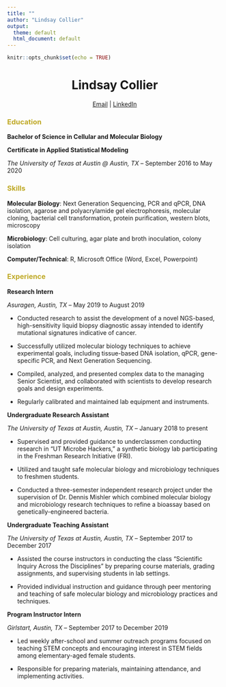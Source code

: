 ```yaml
---
title: ""
author: "Lindsay Collier"
output:
  theme: default
  html_document: default
---
```


```r
knitr::opts_chunk$set(echo = TRUE)
```
<h1><center>**Lindsay Collier**</center></h1>

<center> [Email](mailto:lindsay.collier@utexas.edu) | [LinkedIn](https://www.linkedin.com/in/lindsay-collier) </center>

<h3><p style="color:#bfa926">**Education**</p></h3> 

**Bachelor of Science in Cellular and Molecular Biology**

**Certificate in Applied Statistical Modeling**

_The University of Texas at Austin @ Austin, TX_ -- September 2016 to May 2020


<h3><p style="color:#bfa926">**Skills**</p></h3> 

**Molecular Biology**: Next Generation Sequencing, PCR and qPCR, DNA isolation, agarose and polyacrylamide gel electrophoresis, molecular cloning, bacterial cell transformation, protein purification, western blots, microscopy

**Microbiology**: Cell culturing, agar plate and broth inoculation, colony isolation

**Computer/Technical**: R, Microsoft Office (Word, Excel, Powerpoint)

<h3><p style="color:#bfa926">**Experience**</p></h3> 

**Research Intern**

_Asuragen, Austin, TX_ -- May 2019 to August 2019

* Conducted research to assist the development of a novel NGS-based, high-sensitivity liquid biopsy diagnostic assay intended to identify mutational signatures indicative of cancer.

* Successfully utilized molecular biology techniques to achieve experimental goals, including tissue-based DNA isolation, qPCR, gene-specific PCR, and Next Generation Sequencing. 

* Compiled, analyzed, and presented complex data to the managing Senior Scientist, and collaborated with scientists to develop research goals and design experiments.

* Regularly calibrated and maintained lab equipment and instruments.

**Undergraduate Research Assistant**

_The University of Texas at Austin, Austin, TX_ -- January 2018 to present

* Supervised and provided guidance to underclassmen conducting research in “UT Microbe Hackers,” a synthetic biology lab participating in the Freshman Research Initiative (FRI).

* Utilized and taught safe molecular biology and microbiology techniques to freshmen students.

* Conducted a three-semester independent research project under the supervision of Dr. Dennis Mishler which combined molecular biology and microbiology research techniques to refine a bioassay based on genetically-engineered bacteria.

**Undergraduate Teaching Assistant**

_The University of Texas at Austin, Austin, TX_ -- September 2017 to December 2017

* Assisted the course instructors in conducting the class “Scientific Inquiry Across the Disciplines” by preparing course materials, grading assignments, and supervising students in lab settings.

* Provided individual instruction and guidance through peer mentoring and teaching of safe molecular biology and microbiology practices and techniques.


**Program Instructor Intern**

_Girlstart, Austin, TX_ -- September 2017 to December 2019

* Led weekly after-school and summer outreach programs focused on teaching STEM concepts and encouraging interest in STEM fields among elementary-aged female students.

* Responsible for preparing materials, maintaining attendance, and implementing activities.






